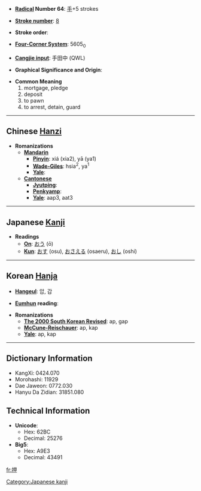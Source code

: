 * '''[[Wiktionary:Chinese radical index| Radical]] Number 64''': [[Wiktionary:Chinese radical index 手|手]]+5 strokes

* '''[[Wiktionary:Chinese total strokes index|Stroke number]]''': [[Wiktionary:Chinese total strokes index 8|8]]

* '''Stroke order''': 

* '''[[Wiktionary:Chinese four corner index|Four-Corner System]]''': 5605<sub>0</sub>

* '''[[Wiktionary:Chinese Cangjie index|Cangjie input]]''': 手田中 (QWL)

* '''Graphical Significance and Origin''': 

* '''Common Meaning'''
*#mortgage, pledge
*# deposit
*# to pawn
*# to arrest, detain, guard


----

== Chinese [[Hanzi]] ==

* '''Romanizations'''
** '''[[Mandarin]]'''
*** '''[[Pinyin]]''': xiá (xia2), yā (ya1)
*** '''[[Wade-Giles]]''': hsia<sup>2</sup>, ya<sup>1</sup>
*** '''[[Yale]]''': 
** '''[[Cantonese]]'''
*** '''[[Jyutping]]''':
*** '''[[Penkyamp]]''': 
*** '''[[Yale]]''': aap3, aat3

----

== Japanese [[Kanji]] ==

* '''Readings'''
** '''[[On]]''': [[おう]] (ō)
** '''[[Kun]]''': [[おす]] (osu), [[おさえる]] (osaeru), [[おし]] (oshi)


[[Category:Japanese kanji]]
----

== Korean [[Hanja]] ==

* '''[[Hangeul]]''': 압, 갑

* '''[[Eumhun]] reading''': 

* '''Romanizations'''
** '''[[The 2000 South Korean Revised Romanization|The 2000 South Korean Revised]]''': ap, gap
** '''[[McCune-Reischauer]]''': ap, kap
** '''[[Yale]]''': ap, kap

----

== Dictionary Information ==

* KangXi: 0424.070
* Morohashi: 11929
* Dae Jaweon: 0772.030
* Hanyu Da Zidian: 31851.080

== Technical Information ==

* '''Unicode''':
** Hex: 62BC
** Decimal: 25276
* '''Big5''':
** Hex: A9E3
** Decimal: 43491

[[fr:押]]